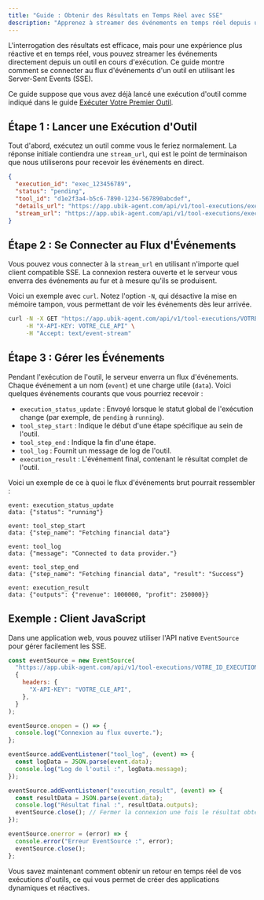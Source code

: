 ```yaml
---
title: "Guide : Obtenir des Résultats en Temps Réel avec SSE"
description: "Apprenez à streamer des événements en temps réel depuis une exécution d'outil en utilisant les Server-Sent Events (SSE)."
---
```


L'interrogation des résultats est efficace, mais pour une expérience plus réactive et en temps réel, vous pouvez streamer les événements directement depuis un outil en cours d'exécution. Ce guide montre comment se connecter au flux d'événements d'un outil en utilisant les Server-Sent Events (SSE).

Ce guide suppose que vous avez déjà lancé une exécution d'outil comme indiqué dans le guide [Exécuter Votre Premier Outil](/fr/guides/executing-tools).

## Étape 1 : Lancer une Exécution d'Outil

Tout d'abord, exécutez un outil comme vous le feriez normalement. La réponse initiale contiendra une `stream_url`, qui est le point de terminaison que nous utiliserons pour recevoir les événements en direct.

```json
{
  "execution_id": "exec_123456789",
  "status": "pending",
  "tool_id": "d1e2f3a4-b5c6-7890-1234-567890abcdef",
  "details_url": "https://app.ubik-agent.com/api/v1/tool-executions/exec_123456789",
  "stream_url": "https://app.ubik-agent.com/api/v1/tool-executions/exec_123456789/stream"
}
```

## Étape 2 : Se Connecter au Flux d'Événements

Vous pouvez vous connecter à la `stream_url` en utilisant n'importe quel client compatible SSE. La connexion restera ouverte et le serveur vous enverra des événements au fur et à mesure qu'ils se produisent.

Voici un exemple avec `curl`. Notez l'option `-N`, qui désactive la mise en mémoire tampon, vous permettant de voir les événements dès leur arrivée.

```bash
curl -N -X GET "https://app.ubik-agent.com/api/v1/tool-executions/VOTRE_ID_EXECUTION/stream" \
     -H "X-API-KEY: VOTRE_CLE_API" \
     -H "Accept: text/event-stream"
```

## Étape 3 : Gérer les Événements

Pendant l'exécution de l'outil, le serveur enverra un flux d'événements. Chaque événement a un nom (`event`) et une charge utile (`data`). Voici quelques événements courants que vous pourriez recevoir :

- `execution_status_update` : Envoyé lorsque le statut global de l'exécution change (par exemple, de `pending` à `running`).
- `tool_step_start` : Indique le début d'une étape spécifique au sein de l'outil.
- `tool_step_end` : Indique la fin d'une étape.
- `tool_log` : Fournit un message de log de l'outil.
- `execution_result` : L'événement final, contenant le résultat complet de l'outil.

Voici un exemple de ce à quoi le flux d'événements brut pourrait ressembler :

```
event: execution_status_update
data: {"status": "running"}

event: tool_step_start
data: {"step_name": "Fetching financial data"}

event: tool_log
data: {"message": "Connected to data provider."}

event: tool_step_end
data: {"step_name": "Fetching financial data", "result": "Success"}

event: execution_result
data: {"outputs": {"revenue": 1000000, "profit": 250000}}
```

## Exemple : Client JavaScript

Dans une application web, vous pouvez utiliser l'API native `EventSource` pour gérer facilement les SSE.

```javascript
const eventSource = new EventSource(
  "https://app.ubik-agent.com/api/v1/tool-executions/VOTRE_ID_EXECUTION/stream",
  {
    headers: {
      "X-API-KEY": "VOTRE_CLE_API",
    },
  }
);

eventSource.onopen = () => {
  console.log("Connexion au flux ouverte.");
};

eventSource.addEventListener("tool_log", (event) => {
  const logData = JSON.parse(event.data);
  console.log("Log de l'outil :", logData.message);
});

eventSource.addEventListener("execution_result", (event) => {
  const resultData = JSON.parse(event.data);
  console.log("Résultat final :", resultData.outputs);
  eventSource.close(); // Fermer la connexion une fois le résultat obtenu
});

eventSource.onerror = (error) => {
  console.error("Erreur EventSource :", error);
  eventSource.close();
};
```

<Check>
Vous savez maintenant comment obtenir un retour en temps réel de vos exécutions d'outils, ce qui vous permet de créer des applications dynamiques et réactives.
</Check>
